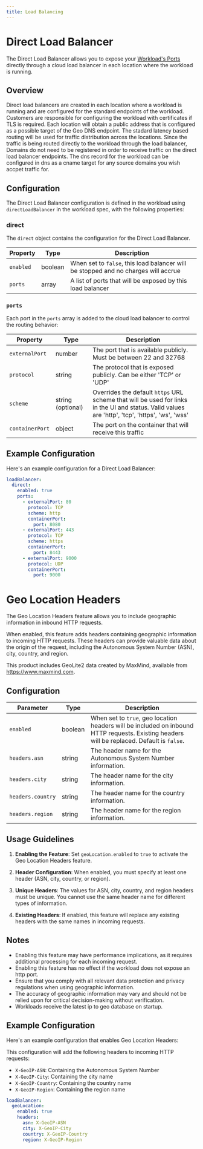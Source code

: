 ```yaml
---
title: Load Balancing
---
```


# Direct Load Balancer

The Direct Load Balancer allows you to expose your [Workload's Ports](/reference/workload/containers#ports) directly through a cloud load balancer in each
 location where the workload is running.


## Overview

Direct load balancers are created in each location where a workload is running and are configured for the standard
 endpoints of the workload. Customers are responsible for configuring the workload with certificates if TLS is required.  Each location will
 obtain a public address that is configured as a possible target of the Geo DNS endpoint. The stadard latency based routing will be used for
 traffic distribution across the locations. Since the traffic is being routed directly to the workload through the load balancer, Domains do
 not need to be registered in order to receive traffic on the direct load balancer endpoints. The dns record for the workload can be configured
 in dns as a cname target for any source domains you wish accpet traffic for.

## Configuration

The Direct Load Balancer configuration is defined in the workload using `directLoadBalancer` in the workload spec,
 with the following properties:

### direct

The `direct` object contains the configuration for the Direct Load Balancer.

| Property  | Type    | Description                                                 |
|-----------|---------|-------------------------------------------------------------|
| `enabled` | boolean | When set to `false`, this load balancer will be stopped and no charges will accrue |
| `ports`   | array   | A list of ports that will be exposed by this load balancer |

### `ports`

Each port in the `ports` array is added to the cloud load balancer to control the routing behavior:

| Property        | Type              | Description |
|-----------------|-------------------|-------------|
| `externalPort`  | number            | The port that is available publicly. Must be between 22 and 32768 |
| `protocol`      | string            | The protocol that is exposed publicly. Can be either 'TCP' or 'UDP' |
| `scheme`        | string (optional) | Overrides the default `https` URL scheme that will be used for links in the UI and status. Valid values are 'http', 'tcp', 'https', 'ws', 'wss' |
| `containerPort` | object            | The port on the container that will receive this traffic |

## Example Configuration

Here's an example configuration for a Direct Load Balancer:

```yaml
loadBalancer:
  direct:
    enabled: true
    ports:
      - externalPort: 80
        protocol: TCP
        scheme: http
        containerPort:
          port: 8080
      - externalPort: 443
        protocol: TCP
        scheme: https
        containerPort:
          port: 8443
      - externalPort: 9000
        protocol: UDP
        containerPort:
          port: 9000
```

# Geo Location Headers

The Geo Location Headers feature allows you to include geographic information in inbound HTTP requests.

When enabled, this feature adds headers containing geographic information to incoming HTTP requests. These headers can provide valuable data about the origin of the request, including the Autonomous System Number (ASN), city, country, and region.

This product includes GeoLite2 data created by MaxMind, available from
<a href="https://www.maxmind.com">https://www.maxmind.com</a>.


## Configuration

| Parameter        | Type    | Description                                                                                                                                |
|------------------|---------|--------------------------------------------------------------------------------------------------------------------------------------------|
| `enabled`        | boolean | When set to `true`, geo location headers will be included on inbound HTTP requests. Existing headers will be replaced. Default is `false`. |
| `headers.asn`    | string  | The header name for the Autonomous System Number information.                                                                              |
| `headers.city`   | string  | The header name for the city information.                                                                                                  |
| `headers.country`| string  | The header name for the country information.                                                                                               |
| `headers.region` | string  | The header name for the region information.                                                                                                |

## Usage Guidelines

1. **Enabling the Feature**: Set `geoLocation.enabled` to `true` to activate the Geo Location Headers feature.

2. **Header Configuration**: When enabled, you must specify at least one header (ASN, city, country, or region).

3. **Unique Headers**: The values for ASN, city, country, and region headers must be unique. You cannot use the same header name for different types of information.

4. **Existing Headers**: If enabled, this feature will replace any existing headers with the same names in incoming requests.

## Notes

- Enabling this feature may have performance implications, as it requires additional processing for each incoming request.
- Enabling this feature has no effect if the workload does not expose an http port.
- Ensure that you comply with all relevant data protection and privacy regulations when using geographic information.
- The accuracy of geographic information may vary and should not be relied upon for critical decision-making without verification.
- Workloads receive the latest ip to geo database on startup.

## Example Configuration

Here's an example configuration that enables Geo Location Headers:

This configuration will add the following headers to incoming HTTP requests:
- `X-GeoIP-ASN`: Containing the Autonomous System Number
- `X-GeoIP-City`: Containing the city name
- `X-GeoIP-Country`: Containing the country name
- `X-GeoIP-Region`: Containing the region name

```yaml
loadBalancer:
  geoLocation:
    enabled: true
    headers:
      asn: X-GeoIP-ASN
      city: X-GeoIP-City
      country: X-GeoIP-Country
      region: X-GeoIP-Region
```